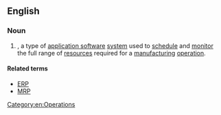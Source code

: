 ==English==

===Noun===
{{en-noun|?}}

# {{context|computing|operations|lang=en}} {{acronym of|[[manufacturing]] [[resource]] [[planning]]|dot=}}, a type of [[application software]] [[system]] used to [[schedule]] and [[monitor]] the full range of [[resources]] required for a [[manufacturing]] [[operation]]. 

====Related terms====
* [[ERP]]
* [[MRP]]

[[Category:en:Operations]]